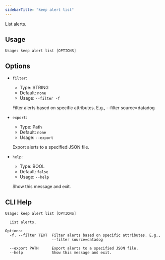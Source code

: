 ```yaml
---
sidebarTitle: "keep alert list"
---
```


List alerts.

## Usage

```
Usage: keep alert list [OPTIONS]
```

## Options
* `filter`:
  * Type: STRING
  * Default: `none`
  * Usage: `--filter
-f`

  Filter alerts based on specific attributes. E.g., --filter source=datadog


* `export`:
  * Type: Path
  * Default: `none`
  * Usage: `--export`

  Export alerts to a specified JSON file.


* `help`:
  * Type: BOOL
  * Default: `false`
  * Usage: `--help`

  Show this message and exit.



## CLI Help

```
Usage: keep alert list [OPTIONS]

  List alerts.

Options:
  -f, --filter TEXT  Filter alerts based on specific attributes. E.g.,
                     --filter source=datadog

  --export PATH      Export alerts to a specified JSON file.
  --help             Show this message and exit.
```
